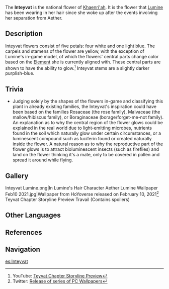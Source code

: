 {{Terminology Infobox
|image        = Inteyvat.png
|type         = Lore
}}
The '''Inteyvat''' is the national flower of [[Khaenri'ah]]. It is the flower that [[Traveler|Lumine]] has been wearing in her hair since she woke up after the events involving her separation from Aether.

==Description==
{{Quote|<p>It is the national flower of Khaenri'ah: the "Inteyvat." It once bloomed all over the nation.</p><p>It would only last two weeks before wilting. But if you were to pluck one and take it out of Khaenri'ah, the petals would stop growing and turn hard.</p><p>Only when it finally returned to its home soil would the petals grow soft once more, and finally turn to dust...</p><p>So the Inteyvat is a symbol for a wanderer far from home, signifying the tenderness of the homeland.</p>|[[Dainsleif]] in [[Memories of Inteyvat]]}}
Inteyvat flowers consist of five petals: four white and one light blue. The carpels and stamens of the flower are yellow, with the exception of Lumine's in-game model, of which the flowers' central parts change color based on the [[Element]] she is currently aligned with.  These central parts are shown to have the ability to glow.<ref>YouTube: [https://youtu.be/TAlKhARUcoY&ab_channel=GenshinImpact Teyvat Chapter Storyline Preview]</ref> Inteyvat stems are a slightly darker purplish-blue.

==Trivia==
* Judging solely by the shapes of the flowers in-game and classifying this plant in already existing families, the Inteyvat's inspiration could have been based on the families Rosaceae (the rose family), Malvaceae (the mallow/hibiscus family), or Boraginaceae (borage/forget-me-not family). An explanation as to why the central region of the flower glows could be explained in the real world due to light-emitting microbes, nutrients found in the soil which naturally glow under certain circumstances, or a luminescent compound such as luciferin found or created naturally inside the flower. A natural reason as to why the reproductive part of the flower glows is to attract bioluminescent insects (such as fireflies) and land on the flower thinking it's a mate, only to be covered in pollen and spread it around while flying.

==Gallery==
<gallery hideaddbutton="true" captionalign="center">
Inteyvat Lumine.png|In Lumine's Hair
Character Aether Lumine Wallpaper Feb10 2021.jpg|Wallpaper from HoYoverse released on February 10, 2021<ref name="Wallpaper Feb10 2021">Twitter: [https://twitter.com/GenshinImpact/status/1359355005577224196 Release of series of PC Wallpapers]</ref>
Teyvat Chapter Storyline Preview Travail (Contains spoilers)
</gallery>

==Other Languages==
{{Other Languages
|en      = Inteyvat
|zhs     = 因提瓦特
|zhs_rm  = Yīntíwǎtè
|zht     = 因提瓦特
|zht_rm  = Yīntíwǎtè
|ja      = インテイワット
|ja_rm   = Inteiwatto
|ko      = 인티바트
|ko_rm   = Intibateu
|es      = Inteyvat
|fr      = Inteyvat
|ru      = Интейват
|th      = Inteyvat
|vi      = Inteyvat
|de      = Inteyvat
|id      = Inteyvat
|pt      = Inteyvat
}}

==References==
{{Reflist}}

==Navigation==
{{Lore Navbox}}
[[es:Inteyvat]]